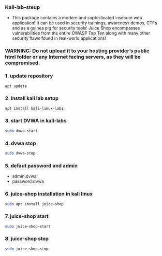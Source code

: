 ### Kali-lab-steup 

-  This package contains a modern and sophisticated insecure web application! It can be used in security trainings, awareness demos, CTFs and as a guinea pig for security tools! Juice Shop encompasses vulnerabilities from the entire OWASP Top Ten along with many other security flaws found in real-world applications!

### WARNING: Do not upload it to your hosting provider’s public html folder or any Internet facing servers, as they will be compromised.
### 1. update repository

```bash 
apt update
```

### 2. install kali lab setup 
```bash 
apt install kali-linux-labs
```

### 3. start DVWA in kali-labs 
```bash 
sudo dvwa-start 
```
### 4. dvwa stop 
```bash 
sudo dvwa-stop
```

### 5. defaut password and admin 
- admin:dvwa
- password:dvwa

### 6. juice-shop installation in kali linux
```bash 
sudo apt install juice-shop
```
### 7. juice-shop start
```bash 
sudo juice-shop-start
```

### 8. juice-shop stop
```bash 
sudo juice-shop-stop 
```